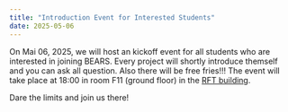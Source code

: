 ---
title: "Introduction Event for Interested Students"
date: 2025-05-06
---

On Mai 06, 2025, we will host an kickoff event for all students who are interested in joining BEARS. 
Every project will shortly introduce themself and you can ask all question. Also there will be free fries!!!
The event will take place at 18:00 in room F11 (ground floor) in the [RFT building](https://maps.app.goo.gl/sixUKMx4wxruqQFr8).

Dare the limits and join us there!
